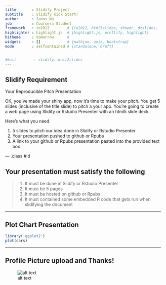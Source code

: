 ```yaml
---
title       : Slidify Project
subtitle    : Slidify Kick Start!
author      : Janus Ng
job         : Coursera Student
framework   : io2012        # {io2012, html5slides, shower, dzslides, ...}
highlighter : highlight.js  # {highlight.js, prettify, highlight}
hitheme     : tomorrow      # 
widgets     : []            # {mathjax, quiz, bootstrap}
mode        : selfcontained # {standalone, draft}


#knit        : slidify::knit2slides
---
```


## Slidify Requirement

Your Reproducible Pitch Presentation

OK, you've made your shiny app, now it's time to make your pitch. You get 5 slides (inclusive of the title slide) to pitch a your app. You're going to create a web page using Slidify or Rstudio Presenter with an html5 slide deck.

Here's what you need

1.  5 slides to pitch our idea done in Slidify or Rstudio Presenter
2.	Your presentation pushed to github or Rpubs
3.	A link to your github or Rpubs presentation pasted into the provided text box


--- .class #id 


## Your presentation must satisfy the following

> 1.  It must be done in Slidify or Rstudio Presenter
> 2.	It must be 5 pages
> 3.	It must be hosted on github or Rpubs
> 4.	It must contained some embedded R code that gets run when slidifying the document


---

## Plot Chart Presentation

```r
library('ggplot2')
plot(cars)
```


---
## Profile Picture upload and Thanks!


![alt text](https://cloud.githubusercontent.com/assets/12296834/12505889/8640ff16-c125-11e5-95e3-91188abc4ba2.png)

